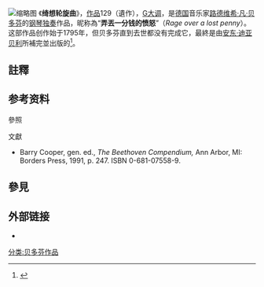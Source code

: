 [[File:Alla_ingharese_quasi_un_Capriccio,_Beethoven,_1794-1795,_musical_autograph_-_Morgan_Library_&_Museum_-_New_York_City_-_DSC06663_(cropped).jpg|缩略图]]
《'''绮想轮旋曲'''》，[[作品号|作品]]129（遺作{{notetag|1=指作品在贝多芬逝世后才得以出版。}}），[[G大调|G大调]]，是[[德国|德国]]音乐家[[路德维希·凡·贝多芬|路德维希·凡·贝多芬]]的[[钢琴|钢琴]][[独奏|独奏]]作品，昵称為“'''弄丟一分钱的愤怒'''”（''Rage over a lost penny''）。这部作品创作始于1795年，但贝多芬直到去世都没有完成它，最終是由[[安东·迪亚贝利|安东·迪亚贝利]]所補完並出版的{{notetag|1=作品的昵称亦是由迪亚贝利所取。}}<ref name="BH">{{cite web
 |url        = http://www.beethoven-haus-bonn.de/sixcms/detail.php?id=5099&template=werkseite_digitales_archiv_en&_eid=5057&_ug=Pieces%20for%20two%20hands&_werkid=131&_mid=Works%20by%20Ludwig%20van%20Beethoven&_seite=1
 |title      = Rondo a capriccio für Klavier (G-Dur) op. 129
 |accessdate = 2008-08-13
 |last       = Ronge
 |first      = Julia
 |publisher  = Beethoven-Haus, Bonn
}}{{dead link|date=2018年4月 |bot=InternetArchiveBot |fix-attempted=yes }}</ref>。

== 註釋 ==
{{notefoot}}

== 参考资料 ==
;參照
<references/>

;文獻
* Barry Cooper, gen. ed., ''The Beethoven Compendium,'' Ann Arbor, MI: Borders Press, 1991, p. 247. ISBN 0-681-07558-9.

== 參見 ==
{{portal|古典音樂}}

== 外部链接 ==
* {{IMSLP2|work=Rondo_a_Capriccio_Op.129_%28Beethoven%2C_Ludwig_van%29|cname=绮想轮旋曲}}

{{貝多芬鋼琴獨奏曲}}
{{Authority control}}
[[分类:贝多芬作品|分类:贝多芬作品]]
